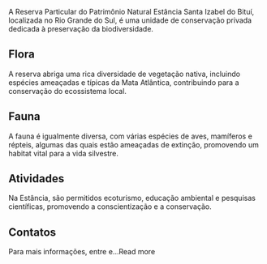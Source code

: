 A Reserva Particular do Patrimônio Natural Estância Santa Izabel do Bituí, localizada no Rio Grande do Sul, é uma unidade de conservação privada dedicada à preservação da biodiversidade.

## Flora

A reserva abriga uma rica diversidade de vegetação nativa, incluindo espécies ameaçadas e típicas da Mata Atlântica, contribuindo para a conservação do ecossistema local.

## Fauna

A fauna é igualmente diversa, com várias espécies de aves, mamíferos e répteis, algumas das quais estão ameaçadas de extinção, promovendo um habitat vital para a vida silvestre.

## Atividades

Na Estância, são permitidos ecoturismo, educação ambiental e pesquisas científicas, promovendo a conscientização e a conservação.

## Contatos

Para mais informações, entre e…Read more